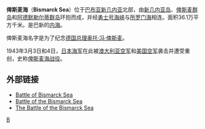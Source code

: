 {{Infobox body of water
| name = 俾斯麦海<br>Bismarck Sea
| image = File:Papua_Neuguinea.jpg
| alt = Bismarck Sea is located northeast of the island of New Guinea
| caption = 位于巴布亚新几内亚北部的俾斯麦海
| coordinates = {{coord|4|S|148|E|type:waterbody_source:dewiki_scale:5000000|display=inline,title}}
| location = [[大洋洲|大洋洲]]
| type = [[海|海]]
|pushpin_map=Papua New Guinea
| etymology = [[奥托·冯·俾斯麦|奥托·冯·俾斯麦]]
| part_of = [[太平洋|太平洋]]
| basin_countries = [[巴布亚新几内亚|巴布亚新几内亚]]
| cities = [[马当|马当]]
}}
'''俾斯麦海'''（'''Bismarck Sea'''）位于[[巴布亚新几内亚|巴布亚新几内亚]]北部，由[[新几内亚岛|新几内亚岛]]、[[俾斯麦群岛|俾斯麦群岛]]和[[阿德默勒尔蒂群岛|阿德默勒尔蒂群岛]]环抱而成，并经[[勇士号海峡|勇士号海峡]]与[[所罗门海|所罗门海]]相连。面积36.1万平方千米。是巴新的[[内海|内海]]。

俾斯麦海名字是为了纪念[[德国总理|德国总理]][[奥托·冯·俾斯麦|奥托·冯·俾斯麦]]。

1943年3月3日和4日，[[日本海军|日本海军]]在此被[[澳大利亚空军|澳大利亚空军]]和[[美国空军|美国空军]]袭击并遭受重创，史称[[俾斯麦海战役|俾斯麦海战役]]。

==外部链接==
*[http://www.combinedfleet.com/bismksea.htm Battle of Bismarck Sea] {{Wayback|url=http://www.combinedfleet.com/bismksea.htm |date=20190917073008 }}
*[https://web.archive.org/web/20070613025254/http://www.battleforaustralia.org.au/bismarck.html Battle of the Bismarck Sea]
*[https://web.archive.org/web/20061026010205/http://www.abc.net.au/lateline/content/2003/hc13.htm The Battle of the Bismarck Sea]

{{List of seas}}

[[Category:太平洋陸緣海|B]]


{{Oceania-geo-stub}}
